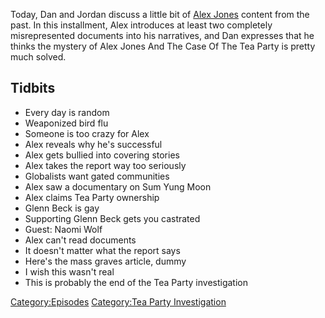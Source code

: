{{DEFAULTSORT:
    #_EPISODE_0258:April 12-13, 2009
}}{{Episode
    | title             = April 12-13, 2009
    | caption           = Listen to this episode on [https://knowledgefight.libsyn.com/knowledge-fight-april-12-13-2009 Libsyn] [https://open.spotify.com/episode/0egrPsdZl7iPbGv2J6SA1k Spotify], Read the [[Transcript/258: April 12-13, 2009|Unofficial Transcript]]
    | episodeNumber     = 258
    | length            = 01:40:02
    | airDate           = January 30, 2019
    | coverageStartDate = April 12, 2009
    | coverageEndDate   = April 13, 2009
    | episodeType       = [[:Category:Tea Party Investigation|Tea Party Investigation]]
    | appearance        = [[Sum Yung Moon]], [[Glenn Beck]], [[Naomi Wolf]]
    | oocDrop           = I really have never been wrong
    | previousEpisode   = [[257: January 25, 2019]]
    | nextEpisode       = [[259: January 27-29, 2019]]
}}

{{Stub}}

Today, Dan and Jordan discuss a little bit of [[Alex Jones]] content from the past. In this installment, Alex introduces at least two completely misrepresented documents into his narratives, and Dan expresses that he thinks the mystery of Alex Jones And The Case Of The Tea Party is pretty much solved.

==Tidbits==

*Every day is random
*Weaponized bird flu
*Someone is too crazy for Alex
*Alex reveals why he's successful
*Alex gets bullied into covering stories
*Alex takes the report way too seriously
*Globalists want gated communities
*Alex saw a documentary on Sum Yung Moon
*Alex claims Tea Party ownership
*Glenn Beck is gay
*Supporting Glenn Beck gets you castrated
*Guest: Naomi Wolf
*Alex can't read documents
*It doesn't matter what the report says
*Here's the mass graves article, dummy
*I wish this wasn't real
*This is probably the end of the Tea Party investigation

[[Category:Episodes]]
[[Category:Tea Party Investigation]]
